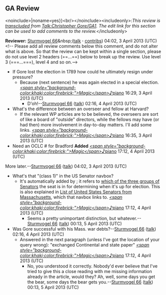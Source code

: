 <article id="38997607" title=Talk:Christopher Gore/GA1>
	<talkpage id="38997607" title="Talk:Christopher Gore/GA1">
==GA Review==
{{Good article tools}}
&lt;noinclude&gt;{{al|{{#titleparts:Christopher Gore/GA1|-1}}|noname=yes}}&lt;br/&gt;&lt;/noinclude&gt;&lt;includeonly&gt;:''This review is [[WP:transclusion|transcluded]] from [[Talk:Christopher Gore/GA1]]. The edit link for this section can be used to add comments to the review.''&lt;/includeonly&gt;

'''Reviewer:''' [[User:Sturmvogel 66|Sturmvogel 66]]&amp;nbsp;([[User talk:Sturmvogel 66|talk]] '''·''' [[Special:Contributions/Sturmvogel 66|contribs]]) 04:02, 3 April 2013 (UTC)
&lt;!-- Please add all review comments below this comment, and do not alter what is above. So that the review can be kept within a single section, please do not use level 2 headers (==...==) below to break up the review. Use level 3 (===...===), level 4 and so on.--&gt;

*If Gore lost the election in 1789 how could he ultimately resign under pressure?
**Because (next sentence) he was again elected in a special election. ''[[User:Magicpiano|&lt;span style=&quot;background-color:khaki;color:firebrick;&quot;&gt;Magic&lt;/span&gt;]]''[[User_talk:Magicpiano|♪piano]] 16:29, 3 April 2013 (UTC)
***D'oh!--[[User:Sturmvogel 66|Sturmvogel 66]] ([[User talk:Sturmvogel 66|talk]]) 02:16, 4 April 2013 (UTC)
*What's the difference between an overseer and fellow at Harvard?
**If the relevant WP articles are to be believed, the overseers are sort of like a board of &quot;outside&quot; directors, while the fellows may have (or had then) more involvement in day-to-day matters. I'll add some links. ''[[User:Magicpiano|&lt;span style=&quot;background-color:khaki;color:firebrick;&quot;&gt;Magic&lt;/span&gt;]]''[[User_talk:Magicpiano|♪piano]] 16:35, 3 April 2013 (UTC)
*Need an OCLC # for Bradford '''Added''' ''[[User:Magicpiano|&lt;span style=&quot;background-color:khaki;color:firebrick;&quot;&gt;Magic&lt;/span&gt;]]''[[User_talk:Magicpiano|♪piano]] 17:12, 4 April 2013 (UTC)

More later.--[[User:Sturmvogel 66|Sturmvogel 66]] ([[User talk:Sturmvogel 66|talk]]) 04:02, 3 April 2013 (UTC)

*What's that &quot;(class 1)&quot; in the US Senator navbox?
**It's automatically added by {{tl|U.S. Senator box}}; it refers to [[Classes of United States Senators|which of the three groups of Senators]] the seat is in for determining when it's up for election.  This is also explained in [[List of United States Senators from Massachusetts]], which that navbox links to. ''[[User:Magicpiano|&lt;span style=&quot;background-color:khaki;color:firebrick;&quot;&gt;Magic&lt;/span&gt;]]''[[User_talk:Magicpiano|♪piano]] 17:12, 4 April 2013 (UTC)
***Seems a pretty unimportant distinction, but whatever.--[[User:Sturmvogel 66|Sturmvogel 66]] ([[User talk:Sturmvogel 66|talk]]) 00:13, 5 April 2013 (UTC)
*Was Gore successful with his Mass. war debts?--[[User:Sturmvogel 66|Sturmvogel 66]] ([[User talk:Sturmvogel 66|talk]]) 02:16, 4 April 2013 (UTC)
**Answered in the next paragraph (unless I've got the location of your query wrong): &quot;exchanged Continental and state paper&quot; ''[[User:Magicpiano|&lt;span style=&quot;background-color:khaki;color:firebrick;&quot;&gt;Magic&lt;/span&gt;]]''[[User_talk:Magicpiano|♪piano]] 17:12, 4 April 2013 (UTC)
***No, you understood it correctly. Nobody'd ever believe that I've tried to give this a close reading with me missing information already in the article, would they? Ah, well, some days you get the bear, some days the bear gets you.--[[User:Sturmvogel 66|Sturmvogel 66]] ([[User talk:Sturmvogel 66|talk]]) 00:13, 5 April 2013 (UTC)
	</talkpage>
</article>